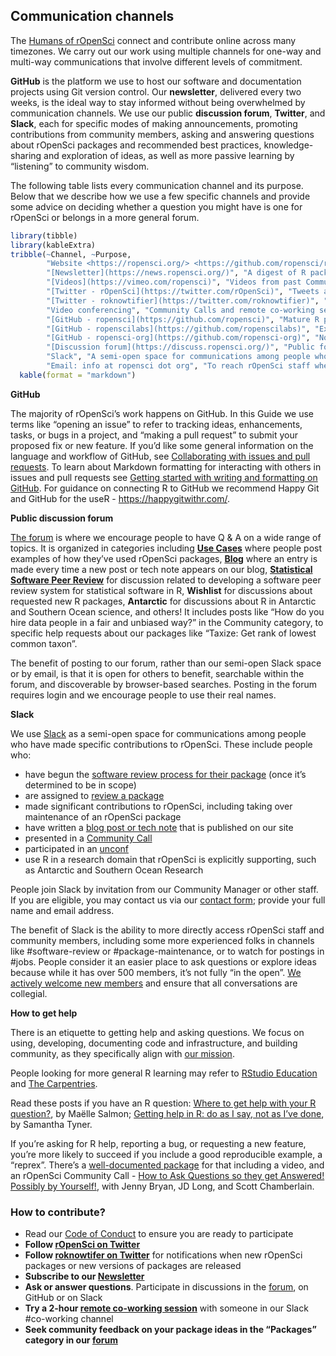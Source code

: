 ## Communication channels {#channels}


The [Humans of rOpenSci](#humans) connect and contribute online across many timezones. We carry out our work using multiple channels for one-way and multi-way communications that involve different levels of commitment. 

**GitHub** is the platform we use to host our software and documentation projects using Git version control. Our **newsletter**, delivered every two weeks, is the ideal way to stay informed without being overwhelmed by communication channels. We use our public **discussion forum**, **Twitter**, and **Slack**, each for specific modes of making announcements, promoting contributions from community members, asking and answering questions about rOpenSci packages and recommended best practices, knowledge-sharing and exploration of ideas, as well as more passive learning by "listening" to community wisdom. 

The following table lists every communication channel and its purpose. Below that we describe how we use a few specific channels and provide some advice on deciding whether a question you might have is one for rOpenSci or belongs in a more general forum.

```r
library(tibble) 
library(kableExtra)
tribble(~Channel, ~Purpose,
        "Website <https://ropensci.org/> <https://github.com/ropensci/roweb2>", "Home of rOpenSci",
        "[Newsletter](https://news.ropensci.org/)", "A digest of R package news, use cases, blog posts, events, curated every two weeks. [Subscribe](https://news.ropensci.org/) via RSS (XML), JSON feed, or email.",
        "[Videos](https://vimeo.com/ropensci)", "Videos from past Community Calls on Vimeo",
        "[Twitter - rOpenSci](https://twitter.com/rOpenSci)", "Tweets about rOpenSci software, use cases, blog posts, tech notes, events",
        "[Twitter - roknowtifier](https://twitter.com/roknowtifier)", "Bot that tweets new rOpenSci packages or new versions of packages",
        "Video conferencing", "Community Calls and remote co-working sessions on  Zoom",
        "[GitHub - ropensci](https://github.com/ropensci)", "Mature R packages contributed by rOpenSci staff or community-contributed peer-reviewed packages; software peer review system; rOpenSci website",
        "[GitHub - ropenscilabs](https://github.com/ropenscilabs)", "Experimental packages and code experiments from staff, collaborators, and participants of unconfs and related events",
        "[GitHub - ropensci-org](https://github.com/ropensci-org)", "Non-code repositories like this guide, the blog guide, ideas for Community Calls",
        "[Discussion forum](https://discuss.ropensci.org/)", "Public forum on Discourse for use cases, Q & A about rOpenSci packages, exploration of ideas and best practices",
        "Slack", "A semi-open space for communications among people who contribute to rOpenSci",
        "Email: info at ropensci dot org", "To reach rOpenSci staff when other modes are not suitable") %>%
  kable(format = "markdown")
```


<div id="channels-github"></div>

**GitHub**

The majority of rOpenSci’s work happens on GitHub. In this Guide we use terms like “opening an issue” to refer to tracking ideas, enhancements, tasks, or bugs in a project, and “making a pull request” to submit your proposed fix or new feature. If you’d like some general information on the language and workflow of GitHub, see [Collaborating with issues and pull requests](https://docs.github.com/en/github/collaborating-with-issues-and-pull-requests). To learn about Markdown formatting for interacting with others in issues and pull requests see [Getting started with writing and formatting on GitHub](https://docs.github.com/en/github/writing-on-github/getting-started-with-writing-and-formatting-on-github). For guidance on connecting R to GitHub we recommend Happy Git and GitHub for the useR - [https://happygitwithr.com/](https://happygitwithr.com/). 


<div id="channels-forum"></div>

**Public discussion forum**

[The forum](https://discuss.ropensci.org/) is where we encourage people to have Q & A on a wide range of topics. It is organized in categories including [**Use Cases**](#usecases) where people post examples of how they’ve used rOpenSci packages, [**Blog**](#blog) where an entry is made every time a new post or tech note appears on our blog, [**Statistical Software Peer Review**](#statsreview) for discussion related to developing a software peer review system for statistical software in R, **Wishlist** for discussions about requested new R packages, **Antarctic** for discussions about R in Antarctic and Southern Ocean science, and others! It includes posts like "How do you hire data people in a fair and unbiased way?" in the Community category, to specific help requests about our packages like "Taxize: Get rank of lowest common taxon". 

The benefit of posting to our forum, rather than our semi-open Slack space or by email, is that it is open for others to benefit, searchable within the forum, and discoverable by browser-based searches. Posting in the forum requires login and we encourage people to use their real names. 

<div id="channels-slack"></div>

**Slack**

We use [Slack](https://slack.com/intl/en-ca/help/articles/115004071768-What-is-Slack-) as a semi-open space for communications among people who have made specific contributions to rOpenSci. These include people who:

*   have begun the [software review process for their package](#devguide) (once it’s determined to be in scope)
*   are assigned to [review a package](#devguide) 
*   made significant contributions to rOpenSci, including taking over maintenance of an rOpenSci package
*   have written a [blog post or tech note](#blog) that is published on our site
*   presented in a [Community Call](#commcalls)
*   participated in an [unconf](#unconfs)
*   use R in a research domain that rOpenSci is explicitly supporting, such as Antarctic and Southern Ocean Research

People join Slack by invitation from our Community Manager or other staff. If you are eligible, you may contact us via our [contact form](https://ropensci.org/contact/); provide your full name and email address.

<!-- COMMENT: (STEFFI) Perhaps include a sentence explaining the rational for a Slack being a semi-open space. -->

The benefit of Slack is the ability to more directly access rOpenSci staff and community members, including some more experienced folks in channels like #software-review or #package-maintenance, or to watch for postings in #jobs. People consider it an easier place to ask questions or explore ideas because while it has over 500 members, it’s not fully “in the open”. [We actively welcome new members](https://ropensci.org/blog/2017/07/18/value-of-welcome/) and ensure that all conversations are collegial. 

<div id="channels-help"></div>

**How to get help**

There is an etiquette to getting help and asking questions. We focus on using, developing, documenting code and infrastructure, and building community, as they specifically align with [our mission](#mission). 

People looking for more general R learning may refer to [RStudio Education](https://education.rstudio.com/) and [The Carpentries](https://carpentries.org/). 

Read these posts if you have an R question: [Where to get help with your R question?](https://masalmon.eu/2018/07/22/wheretogethelp/), by Maëlle Salmon; [Getting help in R: do as I say, not as I've done](https://sctyner.me/post/2019-2-17-rhelp/), by Samantha Tyner.

If you’re asking for R help, reporting a bug, or requesting a new feature, you’re more likely to succeed if you include a good reproducible example, a “reprex”. There’s a [well-documented package](https://reprex.tidyverse.org/) for that including a video, and an rOpenSci Community Call - [How to Ask Questions so they get Answered! Possibly by Yourself!](https://ropensci.org/commcalls/2017-03-07/), with Jenny Bryan, JD Long, and Scott Chamberlain.


### How to contribute? 

*   Read our [Code of Conduct](https://ropensci.org/code-of-conduct/) to ensure you are ready to participate
*   **Follow [rOpenSci on Twitter](https://twitter.com/rOpenSci)**
*   **Follow [roknowtifer on Twitter](https://twitter.com/roknowtifier)** for notifications when new rOpenSci packages or new versions of packages are released
*   **Subscribe to our [Newsletter](https://news.ropensci.org/)**
*   **Ask or answer questions**. Participate in discussions in the [forum](https://discuss.ropensci.org/), on GitHub or on Slack
*   **Try a 2-hour [remote co-working session](https://www.cscce.org/2020/02/04/online-co-working-partnerships-are-community-of-practice-in-action/)** with someone in our Slack #co-working channel
*   **Seek community feedback on your package ideas in the “Packages” category in our [forum](https://discuss.ropensci.org/c/packages)**
